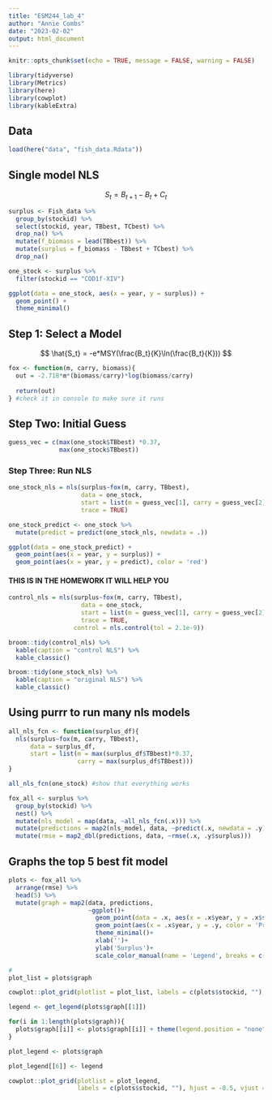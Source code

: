 ```yaml
---
title: "ESM244_lab_4"
author: "Annie Combs"
date: "2023-02-02"
output: html_document
---
```


```r
knitr::opts_chunk$set(echo = TRUE, message = FALSE, warning = FALSE)

library(tidyverse)
library(Metrics)
library(here)
library(cowplot)
library(kableExtra)
```

## Data

```r
load(here("data", "fish_data.Rdata"))
```

## Single model NLS

$$
S_t = B_{t+1}-B_t+C_t
$$
```r
surplus <- Fish_data %>%
  group_by(stockid) %>%
  select(stockid, year, TBbest, TCbest) %>%
  drop_na() %>%
  mutate(f_biomass = lead(TBbest)) %>%
  mutate(surplus = f_biomass - TBbest + TCbest) %>%
  drop_na()
```

```r
one_stock <- surplus %>%
  filter(stockid == "COD1f-XIV")

ggplot(data = one_stock, aes(x = year, y = surplus)) +
  geom_point() +
  theme_minimal()
```

## Step 1: Select a Model

$$
\hat{S_t} = -e*MSY(\frac{B_t}{K}\ln(\frac{B_t}{K}))
$$

```r
fox <- function(m, carry, biomass){
  out = -2.718*m*(biomass/carry)*log(biomass/carry)
  
  return(out)
} #check it in console to make sure it runs
```

## Step Two: Initial Guess

```r
guess_vec = c(max(one_stock$TBbest) *0.37,
              max(one_stock$TBbest))
```

### Step Three: Run NLS

```r
one_stock_nls = nls(surplus~fox(m, carry, TBbest), 
                    data = one_stock,
                    start = list(m = guess_vec[1], carry = guess_vec[2]),
                    trace = TRUE)
```

```r
one_stock_predict <- one_stock %>%
  mutate(predict = predict(one_stock_nls, newdata = .))
```

```r
ggplot(data = one_stock_predict) +
  geom_point(aes(x = year, y = surplus)) +
  geom_point(aes(x = year, y = predict), color = 'red')
```

#### THIS IS IN THE HOMEWORK IT WILL HELP YOU
```r
control_nls = nls(surplus~fox(m, carry, TBbest), 
                    data = one_stock,
                    start = list(m = guess_vec[1], carry = guess_vec[2]),
                    trace = TRUE,
                  control = nls.control(tol = 2.1e-9))

broom::tidy(control_nls) %>%
  kable(caption = "control NLS") %>%
  kable_classic()

broom::tidy(one_stock_nls) %>%
  kable(caption = "original NLS") %>%
  kable_classic()
```

## Using purrr to run many nls models

```r
all_nls_fcn <- function(surplus_df){
  nls(surplus~fox(m, carry, TBbest),
      data = surplus_df,
      start = list(m = max(surplus_df$TBbest)*0.37, 
                   carry = max(surplus_df$TBbest)))
}

all_nls_fcn(one_stock) #show that everything works
```

```r
fox_all <- surplus %>%
  group_by(stockid) %>%
  nest() %>%
  mutate(nls_model = map(data, ~all_nls_fcn(.x))) %>% 
  mutate(predictions = map2(nls_model, data, ~predict(.x, newdata = .y))) %>%
  mutate(rmse = map2_dbl(predictions, data, ~rmse(.x, .y$surplus)))
```

## Graphs the top 5 best fit model

```r
plots <- fox_all %>%
  arrange(rmse) %>%
  head(5) %>%
  mutate(graph = map2(data, predictions,
                      ~ggplot()+
                        geom_point(data = .x, aes(x = .x$year, y = .x$surplus, color = 'Actual'))+
                        geom_point(aes(x = .x$year, y = .y, color = 'Predicted')) +
                        theme_minimal()+
                        xlab('')+
                        ylab('Surplus')+
                        scale_color_manual(name = 'Legend', breaks = c('Actual', 'Predicted'), values = c('Actual' = 'black', 'Predicted' = 'red'))))

#
plot_list = plots$graph

cowplot::plot_grid(plotlist = plot_list, labels = c(plots$stockid, ""), hjust = -0.5, vjust = 1)
```

```r
legend <- get_legend(plots$graph[[1]])

for(i in 1:length(plots$graph)){
  plots$graph[[i]] <- plots$graph[[i]] + theme(legend.position = "none")
}

plot_legend <- plots$graph

plot_legend[[6]] <- legend

cowplot::plot_grid(plotlist = plot_legend,
                   labels = c(plots$stockid, ""), hjust = -0.5, vjust = 1)
```


